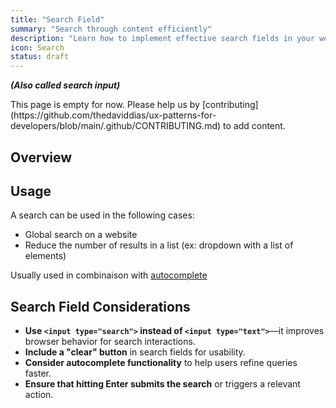 ```yaml
---
title: "Search Field"
summary: "Search through content efficiently"
description: "Learn how to implement effective search fields in your web applications. Discover best practices for search input design, real-time suggestions, and accessibility."
icon: Search
status: draft
---
```


**_(Also called search input)_**

<Callout type="warning">
  This page is empty for now. Please help us by
  [contributing](https://github.com/thedaviddias/ux-patterns-for-developers/blob/main/.github/CONTRIBUTING.md)
  to add content.
</Callout>

## Overview

## Usage

A search can be used in the following cases:

- Global search on a website
- Reduce the number of results in a list (ex: dropdown with a list of elements)

Usually used in combinaison with [autocomplete](/patterns/forms/autocomplete)

## Search Field Considerations

- **Use `<input type="search">` instead of `<input type="text">`**—it improves browser behavior for search interactions.
- **Include a "clear" button** in search fields for usability.
- **Consider autocomplete functionality** to help users refine queries faster.
- **Ensure that hitting Enter submits the search** or triggers a relevant action.
